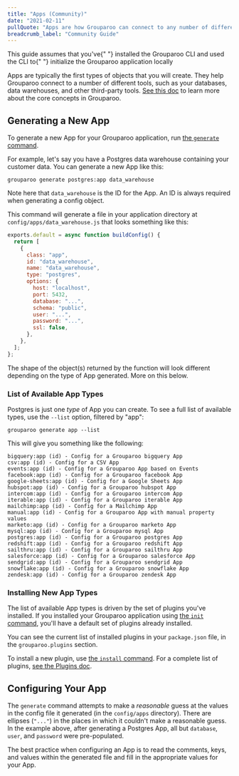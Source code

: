```yaml
---
title: "Apps (Community)"
date: "2021-02-11"
pullQuote: "Apps are how Grouparoo can connect to any number of different tools such as your databases, data warehouses, and other 3rd party tools."
breadcrumb_label: "Community Guide"
---
```


<ConfigToggle edition="community" section="apps" />

<Alert variant="warning">
  This guide assumes that you've{" "}
  <Link href="/docs/cli">installed the Grouparoo CLI</Link> and used the CLI to{" "}
  <Link href="/docs/installation">
    initialize the Grouparoo application locally
  </Link>
</Alert>

Apps are typically the first types of objects that you will create. They help Grouparoo
connect to a number of different tools, such as your databases, data warehouses,
and other third-party tools. [See this doc](/docs/getting-started/product-concepts)
to learn more about the core concepts in Grouparoo.

## Generating a New App

To generate a new App for your Grouparoo application, run [the `generate` command](/docs/cli/config#generate).

For example, let's say you have a Postgres data warehouse containing your customer data. You can generate a new App like this:

    grouparoo generate postgres:app data_warehouse

Note here that `data_warehouse` is the ID for the App. An ID is always required when generating a config object.

This command will generate a file in your application directory at `config/apps/data_warehouse.js` that looks something like this:

```js
exports.default = async function buildConfig() {
  return [
    {
      class: "app",
      id: "data_warehouse",
      name: "data_warehouse",
      type: "postgres",
      options: {
        host: "localhost",
        port: 5432,
        database: "...",
        schema: "public",
        user: "...",
        password: "...",
        ssl: false,
      },
    },
  ];
};
```

The shape of the object(s) returned by the function will look different depending on the type of App generated. More on this below.

### List of Available App Types

Postgres is just one _type_ of App you can create. To see a full list of available types, use the `--list` option, filtered by "app":

    grouparoo generate app --list

This will give you something like the following:

    bigquery:app (id) - Config for a Grouparoo bigquery App
    csv:app (id) - Config for a CSV App
    events:app (id) - Config for a Grouparoo App based on Events
    facebook:app (id) - Config for a Grouparoo facebook App
    google-sheets:app (id) - Config for a Google Sheets App
    hubspot:app (id) - Config for a Grouparoo hubspot App
    intercom:app (id) - Config for a Grouparoo intercom App
    iterable:app (id) - Config for a Grouparoo iterable App
    mailchimp:app (id) - Config for a Mailchimp App
    manual:app (id) - Config for a Grouparoo App with manual property values
    marketo:app (id) - Config for a Grouparoo marketo App
    mysql:app (id) - Config for a Grouparoo mysql App
    postgres:app (id) - Config for a Grouparoo postgres App
    redshift:app (id) - Config for a Grouparoo redshift App
    sailthru:app (id) - Config for a Grouparoo sailthru App
    salesforce:app (id) - Config for a Grouparoo salesforce App
    sendgrid:app (id) - Config for a Grouparoo sendgrid App
    snowflake:app (id) - Config for a Grouparoo snowflake App
    zendesk:app (id) - Config for a Grouparoo zendesk App

### Installing New App Types

The list of available App types is driven by the set of plugins you've installed. If you installed your Grouparoo application using [the `init` command](/docs/cli/setup#init), you'll have a default set of plugins already installed.

You can see the current list of installed plugins in your `package.json` file, in the `grouparoo.plugins` section.

To install a new plugin, use [the `install` command](/docs/cli/setup#install). For a complete list of plugins, [see the Plugins doc](/docs/installation/plugins).

## Configuring Your App

The `generate` command attempts to make a _reasonable_ guess at the values in the config file it generated (in the `config/apps` directory). There are ellipses (`"..."`) in the places in which it couldn't make a reasonable guess. In the example above, after generating a Postgres App, all but `database`, `user`, and `password` were pre-populated.

The best practice when configuring an App is to read the comments, keys, and values within the generated file and fill in the appropriate values for your App.

<ValidateAndApplyConfig />

